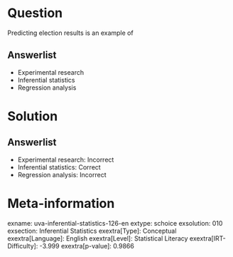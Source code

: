Question
========

Predicting election results is an example of

Answerlist
----------

* Experimental research
* Inferential statistics
* Regression analysis

Solution
========

Answerlist
----------

* Experimental research: Incorrect
* Inferential statistics: Correct
* Regression analysis: Incorrect

Meta-information
================
exname: uva-inferential-statistics-126-en
extype: schoice
exsolution: 010
exsection: Inferential Statistics
exextra[Type]: Conceptual
exextra[Language]: English
exextra[Level]: Statistical Literacy
exextra[IRT-Difficulty]: -3.999
exextra[p-value]: 0.9866
